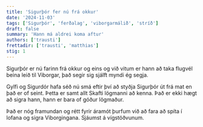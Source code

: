 ```yaml
---
title: 'Sigurþór fer nú frá okkur'
date: '2024-11-03'
tags: ['Sigurþór', 'ferðalag', 'viborgarmálið', 'stríð']
draft: false
summary: 'Hann má aldrei koma aftur'
authors: ['trausti']
frettadir: ['trausti', 'matthias']
stig: 1
---
```



Sigurþór er nú farinn frá okkur og eins og við vitum er hann að taka flugvél beina leið til Viborgar, 
það segir sig sjálft myndi ég segja.


Gylfi og Sigurdór hafa séð nú smá eftir því að styðja Sigurþór út frá mat en það er of seint.
Þetta er samt allt Skafti lögmanni að kenna. Það er ekki hægt að sigra hann, hann er bara of góður lögmaður.


Það er nóg framundan og rétt fyrir áramót þurfum við að fara að spíta í lofana og sigra Viborgingana.
Sjáumst á vígstöðvunum.